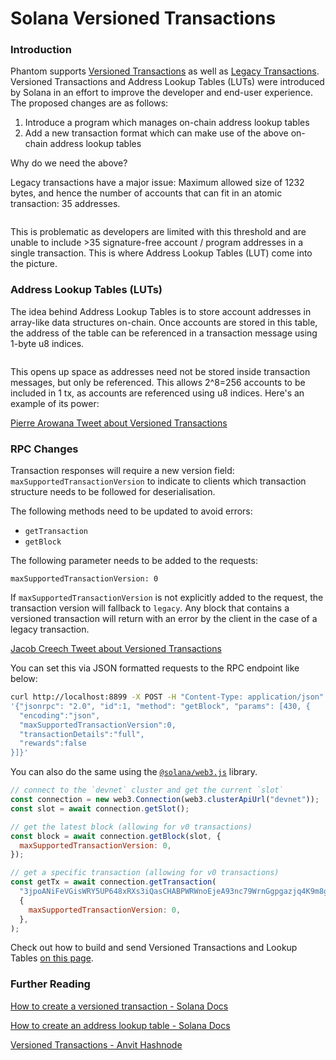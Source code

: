 # Solana Versioned Transactions

### Introduction

Phantom supports [Versioned Transactions](https://docs.solana.com/developing/versioned-transactions) as well as [Legacy Transactions](../solana/sending-a-transaction.md). Versioned Transactions and Address Lookup Tables (LUTs) were introduced by Solana in an effort to improve the developer and end-user experience. The proposed changes are as follows:

1. Introduce a program which manages on-chain address lookup tables
2. Add a new transaction format which can make use of the above on-chain address lookup tables

Why do we need the above?

Legacy transactions have a major issue: Maximum allowed size of 1232 bytes, and hence the number of accounts that can fit in an atomic transaction: 35 addresses.

<figure><img src="../.gitbook/assets/image (7).png" alt="" /><figcaption></figcaption></figure>

This is problematic as developers are limited with this threshold and are unable to include >35 signature-free account / program addresses in a single transaction. This is where Address Lookup Tables (LUT) come into the picture.



### Address Lookup Tables (LUTs)

The idea behind Address Lookup Tables is to store account addresses in array-like data structures on-chain. Once accounts are stored in this table, the address of the table can be referenced in a transaction message using 1-byte u8 indices.

<figure><img src="../.gitbook/assets/image (2).png" alt="" /><figcaption></figcaption></figure>

This opens up space as addresses need not be stored inside transaction messages, but only be referenced. This allows 2^8=256 accounts to be included in 1 tx, as accounts are referenced using u8 indices. Here's an example of its power:

[Pierre Arowana Tweet about Versioned Transactions](https://twitter.com/PierreArowana/status/1545186073034334208?s=20)

### RPC Changes <a href="#heading-rpc-changes" id="heading-rpc-changes"></a>

Transaction responses will require a new version field: `maxSupportedTransactionVersion` to indicate to clients which transaction structure needs to be followed for deserialisation.

The following methods need to be updated to avoid errors:

* `getTransaction`
* `getBlock`

The following parameter needs to be added to the requests:

`maxSupportedTransactionVersion: 0`

If `maxSupportedTransactionVersion` is not explicitly added to the request, the transaction version will fallback to `legacy`. Any block that contains a versioned transaction will return with an error by the client in the case of a legacy transaction.

[Jacob Creech Tweet about Versioned Transactions](https://twitter.com/jacobvcreech/status/1551673297972101120?ref_src=twsrc%5Etfw%7Ctwcamp%5Etweetembed%7Ctwterm%5E1551673302283960324%7Ctwgr%5E4eec7dc9ba28cb9513757c79cddba04e61854a74%7Ctwterm%5E1551673302283960324%7Ctwgr%5E4eec7dc9ba28cb9513757c79cddba04e61854a74%7Ctwcon%5Es1_&ref_url=http%3A%2F%2Flocalhost%3A3000%2F)

You can set this via JSON formatted requests to the RPC endpoint like below:

```bash
curl http://localhost:8899 -X POST -H "Content-Type: application/json" -d \
'{"jsonrpc": "2.0", "id":1, "method": "getBlock", "params": [430, {
  "encoding":"json",
  "maxSupportedTransactionVersion":0,
  "transactionDetails":"full",
  "rewards":false
}]}'

```

You can also do the same using the [`@solana/web3.js`](https://solana-labs.github.io/solana-web3.js/) library.

```javascript
// connect to the `devnet` cluster and get the current `slot`
const connection = new web3.Connection(web3.clusterApiUrl("devnet"));
const slot = await connection.getSlot();

// get the latest block (allowing for v0 transactions)
const block = await connection.getBlock(slot, {
  maxSupportedTransactionVersion: 0,
});

// get a specific transaction (allowing for v0 transactions)
const getTx = await connection.getTransaction(
  "3jpoANiFeVGisWRY5UP648xRXs3iQasCHABPWRWnoEjeA93nc79WrnGgpgazjq4K9m8g2NJoyKoWBV1Kx5VmtwHQ",
  {
    maxSupportedTransactionVersion: 0,
  },
);
```



Check out how to build and send Versioned Transactions and Lookup Tables [on this page](../solana/sending-a-transaction-1.md).



### Further Reading

[How to create a versioned transaction - Solana Docs](https://beta.docs.solana.com/developing/versioned-transactions#how-create-a-versioned-transaction)

[How to create an address lookup table - Solana Docs](https://beta.docs.solana.com/developing/lookup-tables#how-to-create-an-address-lookup-table)

[Versioned Transactions - Anvit Hashnode](https://anvit.hashnode.dev/versioned-transactions)
